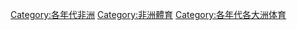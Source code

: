 [[Category:各年代非洲|Category:各年代非洲]]
[[Category:非洲體育|Category:非洲體育]]
[[Category:各年代各大洲体育|Category:各年代各大洲体育]]